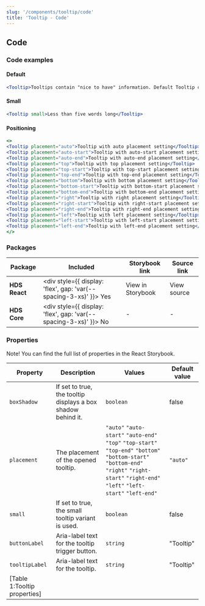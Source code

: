 ```yaml
---
slug: '/components/tooltip/code'
title: 'Tooltip - Code'
---
```




## Code

### Code examples 

#### Default
<Playground>

```jsx
<Tooltip>Tooltips contain "nice to have" information. Default Tooltip contents should not be longer than two to three sentences. For longer descriptions, provide a link to a separate page.</Tooltip>
```

</Playground>

#### Small
<Playground>

```jsx
<Tooltip small>Less than five words long</Tooltip>
```

</Playground>

#### Positioning
<Playground>

```jsx
<>
<Tooltip placement="auto">Tooltip with auto placement setting</Tooltip>
<Tooltip placement="auto-start">Tooltip with auto-start placement setting</Tooltip>
<Tooltip placement="auto-end">Tooltip with auto-end placement setting</Tooltip>
<Tooltip placement="top">Tooltip with top placement setting</Tooltip>
<Tooltip placement="top-start">Tooltip with top-start placement setting</Tooltip>
<Tooltip placement="top-end">Tooltip with top-end placement setting</Tooltip>
<Tooltip placement="bottom">Tooltip with bottom placement setting</Tooltip>
<Tooltip placement="bottom-start">Tooltip with bottom-start placement setting</Tooltip>
<Tooltip placement="bottom-end">Tooltip with bottom-end placement setting</Tooltip>
<Tooltip placement="right">Tooltip with right placement setting</Tooltip>
<Tooltip placement="right-start">Tooltip with right-start placement setting</Tooltip>
<Tooltip placement="right-end">Tooltip with right-end placement setting</Tooltip>
<Tooltip placement="left">Tooltip with left placement setting</Tooltip>
<Tooltip placement="left-start">Tooltip with left-start placement setting</Tooltip>
<Tooltip placement="left-end">Tooltip with left-end placement setting</Tooltip>
</>
```
  
</Playground>

### Packages
| Package           | Included                                                                                        | Storybook link                                                                                                  | Source link                                                                                                                                                  |
| ----------------- | ----------------------------------------------------------------------------------------------- | --------------------------------------------------------------------------------------------------------------- | ------------------------------------------------------------------------------------------------------------------------------------------------------------ |
| **HDS React**     | <div style={{ display: 'flex', gap: 'var(--spacing-3-xs)' }}><IconCheckCircleFill /> Yes </div> | <ExternalLink href="/storybook/react/?path=/story/components-tooltip--default">View in Storybook</ExternalLink> | <ExternalLink href="https://github.com/City-of-Helsinki/helsinki-design-system/tree/master/packages/react/src/components/tooltip">View source</ExternalLink> |
| **HDS Core**      | <div style={{ display: 'flex', gap: 'var(--spacing-3-xs)' }}><IconCrossCircle /> No </div>      | -                                                                                                               | -                                                                                                                                                            |

### Properties
Note! You can find the full list of properties in the <ExternalLink href="/storybook/react/?path=/docs/components-tooltip--default">React Storybook.</ExternalLink>

| Property       | Description                                                  | Values                                                                                                                                                                                         | Default value |
| -------------- | ------------------------------------------------------------ | ---------------------------------------------------------------------------------------------------------------------------------------------------------------------------------------------- | ------------- |
| `boxShadow`    | If set to true, the tooltip displays a box shadow behind it. | `boolean`                                                                                                                                                                                      | false         |
| `placement`    | The placement of the opened tooltip.                         | `"auto"` `"auto-start"` `"auto-end"` `"top"` `"top-start"` `"top-end"` `"bottom"` `"bottom-start"` `"bottom-end"` `"right"` `"right-start"` `"right-end"` `"left"` `"left-start"` `"left-end"` | `"auto"`      |
| `small`        | If set to true, the small tooltip variant is used.           | `boolean`                                                                                                                                                                                      | false         |
| `buttonLabel`  | Aria-label text for the tooltip trigger button.              | `string`                                                                                                                                                                                       | "Tooltip"     |
| `tooltipLabel` | Aria-label text for the tooltip.                             | `string`                                                                                                                                                                                       | "Tooltip"     |
[Table 1:Tooltip properties]|
